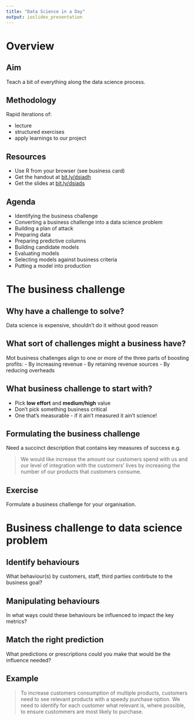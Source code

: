 ```yaml
---
title: "Data Science in a Day"
output: ioslides_presentation
---
```


# Overview

## Aim
Teach a bit of everything along the data science process.

## Methodology
Rapid iterations of:

- lecture
- structured exercises
- apply learnings to our project

## Resources
- Use R from your browser (see business card)
- Get the handout at [bit.ly/dsiadh](https://bit.ly/dsiadh)
- Get the slides at [bit.ly/dsiads](https://bit.ly/dsiadp)

## Agenda
- Identifying the business challenge
- Converting a business challenge into a data science problem
- Building a plan of attack
- Preparing data
- Preparing predictive columns
- Building candidate models
- Evaluating models
- Selecting models against business criteria
- Putting a model into production

# The business challenge

## Why have a challenge to solve?
Data science is expensive, shouldn't do it without good reason

## What sort of challenges might a business have?
Mot business challenges align to one or more of the three parts of boosting profits:
- By increasing revenue 
- By retaining revenue sources
- By reducing overheads

## What business challenge to start with?
- Pick **low effort** and **medium/high** value
- Don't pick something business critical
- One that's measurable - if it ain't measured it ain't science!

## Formulating the business challenge
Need a succinct description that contains key measures of success e.g.

> We would like increase the amount our customers spend with us and our level of integration with the customers' lives by increasing the number of our products that  customers consume.

## Exercise
Formulate a business challenge for your organisation.

# Business challenge to data science problem
## Identify behaviours
What behaviour(s) by customers, staff, third parties contirbute to the business goal?

## Manipulating behaviours
In what ways could these behaviours be influenced to impact the key metrics?

## Match the right prediction
What predictions or prescriptions could you make that would be the influence needed?

## Example
> To increase customers consumption of multiple products, customers need to see relevant products with a speedy purchase option. We need to identify for each customer what relevant is, where possible, to ensure custommers are most likely to purchase.

